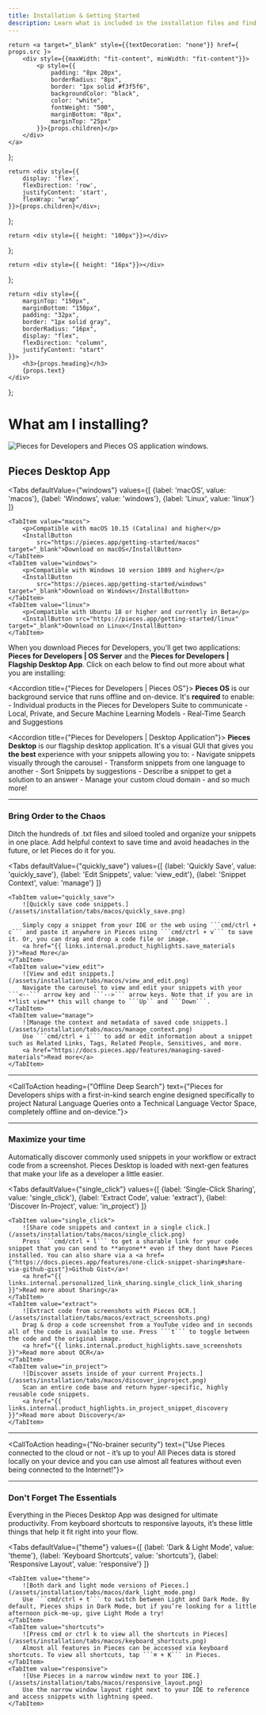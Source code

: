 ```yaml
---
title: Installation & Getting Started
description: Learn what is included in the installation files and find the right set of instructions for your operating system.
---
```


<link rel="canonical" href="https://docs.pieces.app/installation-getting-started/what-am-i-installing" />

    return <a target="_blank" style={{textDecoration: "none"}} href={ props.src }>
        <div style={{maxWidth: "fit-content", minWidth: "fit-content"}}>
            <p style={{
                padding: "8px 20px",
                borderRadius: "8px",
                border: "1px solid #f3f5f6",
                backgroundColor: "black",
                color: "white",
                fontWeight: "500",
                marginBottom: "8px",
                marginTop: "25px"
            }}>{props.children}</p>
        </div>
    </a>
};

    return <div style={{
        display: 'flex',
        flexDirection: 'row',
        justifyContent: 'start',
        flexWrap: "wrap"
    }}>{props.children}</div>;
};

    return <div style={{ height: "100px"}}></div>
};

    return <div style={{ height: "16px"}}></div>
};

    return <div style={{
        marginTop: "150px",
        marginBottom: "150px",
        padding: "32px",
        border: "1px solid gray",
        borderRadius: "16px",
        display: "flex",
        flexDirection: "column",
        justifyContent: "start"
    }}>
        <h3>{props.heading}</h3>
        {props.text}
    </div>
};

# What am I installing?

![Pieces for Developers and Pieces OS application windows.](/assets/what_am_installing.png)

## Pieces Desktop App

<Tabs
    defaultValue={"windows"}
    values={[
        {label: 'macOS', value: 'macos'},
        {label: 'Windows', value: 'windows'},
        {label: 'Linux', value: 'linux'}
    ]}
>
    <TabItem value="macos">
        <p>Compatible with macOS 10.15 (Catalina) and higher</p>
        <InstallButton
            src="https://pieces.app/getting-started/macos" target="_blank">Download on macOS</InstallButton>
    </TabItem>
    <TabItem value="windows">
        <p>Compatible with Windows 10 version 1809 and higher</p>
        <InstallButton
            src="https://pieces.app/getting-started/windows" target="_blank">Download on Windows</InstallButton>
    </TabItem>
    <TabItem value="linux">
        <p>Compatible with Ubuntu 18 or higher and currently in Beta</p>
        <InstallButton src="https://pieces.app/getting-started/linux" target="_blank">Download on Linux</InstallButton>
    </TabItem>
</Tabs>

When you download Pieces for Developers, you'll get two applications: **Pieces for Developers | OS Server** and the **Pieces for Developers | Flagship Desktop App**. Click on each below to find out more about what you are installing:

<Accordion title={"Pieces for Developers | Pieces OS"}>
    **Pieces OS** is our background service that runs offline and on-device. It's **required** to enable:
        - Individual products in the Pieces for Developers Suite to communicate
        - Local, Private, and Secure Machine Learning Models
        - Real-Time Search and Suggestions
</Accordion>

<MiniSpacer></MiniSpacer>

<Accordion title={"Pieces for Developers | Desktop Application"}>
    **Pieces Desktop** is our flagship desktop application. It's a visual GUI that gives you **the best** experience with your snippets allowing you to:
    - Navigate snippets visually through the carousel
    - Transform snippets from one language to another
    - Sort Snippets by suggestions
    - Describe a snippet to get a solution to an answer
    - Manage your custom cloud domain
    - and so much more!
</Accordion>

<MiniSpacer></MiniSpacer>

---

<MiniSpacer></MiniSpacer>

### Bring Order to the Chaos
Ditch the hundreds of .txt files and siloed tooled and organize your snippets in one place. Add helpful context to save time and avoid headaches in the future, or let Pieces do it for you.

<Tabs
    defaultValue={"quickly_save"}
    values={[
        {label: 'Quickly Save', value: 'quickly_save'},
        {label: 'Edit Snippets', value: 'view_edit'},
        {label: 'Snippet Context', value: 'manage'}
    ]}
>
    <TabItem value="quickly_save">
        ![Quickly save code snippets.](/assets/installation/tabs/macos/quickly_save.png)

        Simply copy a snippet from your IDE or the web using ```cmd/ctrl + c``` and paste it anywhere in Pieces using ```cmd/ctrl + v``` to save it. Or, you can drag and drop a code file or image.
        <a href="{{ links.internal.product_highlights.save_materials }}">Read More</a>
    </TabItem>
    <TabItem value="view_edit">
        ![View and edit snippets.](/assets/installation/tabs/macos/view_and_edit.png)
        Navigate the carousel to view and edit your snippets with your ```<--``` arrow key and ```-->``` arrow keys. Note that if you are in **list view** this will change to ```Up`` and ```Down```.
    </TabItem>
    <TabItem value="manage">
        ![Manage the context and metadata of saved code snippets.](/assets/installation/tabs/macos/manage_context.png)
        Use ```cmd/ctrl + i``` to add or edit information about a snippet such as Related Links, Tags, Related People, Sensitives, and more.
        <a href="https://docs.pieces.app/features/managing-saved-materials">Read more</a>
    </TabItem>
</Tabs>

<MiniSpacer></MiniSpacer>

---

<CallToAction heading={"Offline Deep Search"} text={"Pieces for Developers ships with a first-in-kind search engine designed specifically to project Natural Language Queries onto a Technical Language Vector Space, completely offline and on-device."}></CallToAction>

---

<MiniSpacer></MiniSpacer>

### Maximize your time
Automatically discover commonly used snippets in your workflow or extract code from a screenshot. Pieces Desktop is loaded with next-gen features that make your life as a developer a little easier.

<Tabs
    defaultValue={"single_click"}
    values={[
        {label: 'Single-Click Sharing', value: 'single_click'},
        {label: 'Extract Code', value: 'extract'},
        {label: 'Discover In-Project', value: 'in_project'}
    ]}
>
    <TabItem value="single_click">
        ![Share code snippets and context in a single click.](/assets/installation/tabs/macos/single_click.png)
        Press ```cmd/ctrl + l``` to get a sharable link for your code snippet that you can send to **anyone** even if they dont have Pieces installed. You can also share via a <a href={"https://docs.pieces.app/features/one-click-snippet-sharing#share-via-github-gist"}>Github Gist</a>!
        <a href="{{ links.internal.personalized_link_sharing.single_click_link_sharing }}">Read more about Sharing</a>
    </TabItem>
    <TabItem value="extract">
        ![Extract code from screenshots with Pieces OCR.](/assets/installation/tabs/macos/extract_screenshots.png)
        Drag & drop a code screenshot from a YouTube video and in seconds all of the code is available to use. Press ```t``` to toggle between the code and the original image.
        <a href="{{ links.internal.product_highlights.save_screenshots }}">Read more about OCR</a>
    </TabItem>
    <TabItem value="in_project">
        ![Discover assets inside of your current Projects.](/assets/installation/tabs/macos/discover_inproject.png)
        Scan an entire code base and return hyper-specific, highly reusable code snippets.
        <a href="{{ links.internal.product_highlights.in_project_snippet_discovery }}">Read more about Discovery</a>
    </TabItem>
</Tabs>

<MiniSpacer></MiniSpacer>

---

<CallToAction heading={"No-brainer security"} text={"Use Pieces connected to the cloud or not - it’s up to you! All Pieces data is stored locally on your device and you can use almost all features without even being connected to the Internet!"}></CallToAction>

---

<MiniSpacer></MiniSpacer>

### Don't Forget The Essentials
Everything in the Pieces Desktop App was designed for ultimate productivity. From keyboard shortcuts to responsive layouts, it’s these little things that help it fit right into your flow.

<Tabs
    defaultValue={"theme"}
    values={[
        {label: 'Dark & Light Mode', value: 'theme'},
        {label: 'Keyboard Shortcuts', value: 'shortcuts'},
        {label: 'Responsive Layout', value: 'responsive'}
    ]}
>
    <TabItem value="theme">
        ![Both dark and light mode versions of Pieces.](/assets/installation/tabs/macos/dark_light_mode.png)
        Use ```cmd/ctrl + t``` to switch between Light and Dark Mode. By default, Pieces ships in Dark Mode, but if you’re looking for a little afternoon pick-me-up, give Light Mode a try!
    </TabItem>
    <TabItem value="shortcuts">
        ![Press cmd or ctrl k to view all the shortcuts in Pieces](/assets/installation/tabs/macos/keyboard_shortcuts.png)
        Almost all features in Pieces can be accessed via keyboard shortcuts. To view all shortcuts, tap ```⌘ + K``` in Pieces.
    </TabItem>
    <TabItem value="responsive">
        ![Use Pieces in a narrow window next to your IDE.](/assets/installation/tabs/macos/responsive_layout.png)
        Use the narrow window layout right next to your IDE to reference and access snippets with lightning speed.
    </TabItem>
</Tabs>